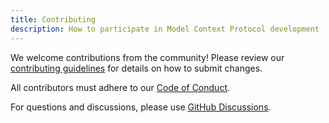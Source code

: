 ```yaml
---
title: Contributing
description: How to participate in Model Context Protocol development
---
```


We welcome contributions from the community! Please review our [contributing guidelines](https://github.com/modelcontextprotocol/.github/blob/main/CONTRIBUTING.md) for details on how to submit changes.

All contributors must adhere to our [Code of Conduct](https://github.com/modelcontextprotocol/.github/blob/main/CODE_OF_CONDUCT.md).

For questions and discussions, please use [GitHub Discussions](https://github.com/orgs/modelcontextprotocol/discussions).